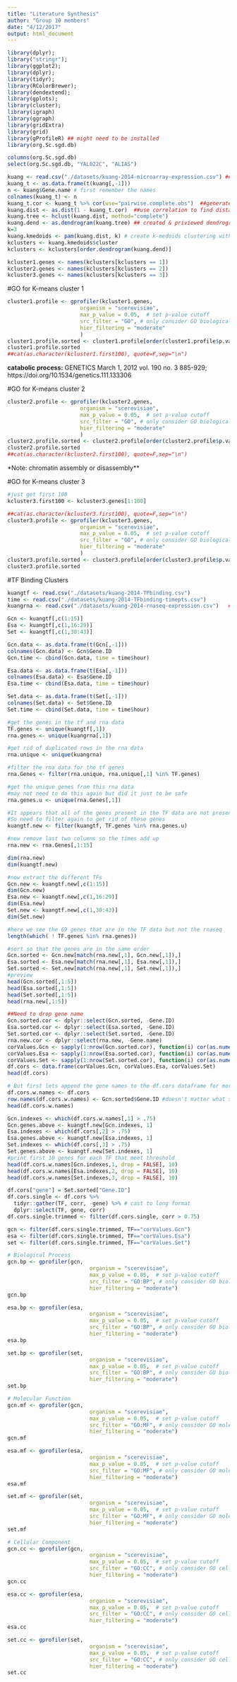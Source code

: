 ```yaml
---
title: "Literature Synthesis"
author: "Group 10 members"
date: "4/12/2017"
output: html_document
---
```


```r
library(dplyr);
library("stringr");
library(ggplot2);
library(dplyr);
library(tidyr);
library(RColorBrewer);
library(dendextend);
library(gplots);
library(cluster);
library(igraph)
library(ggraph)
library(gridExtra)
library(grid)
library(gProfileR) ## might need to be installed
library(org.Sc.sgd.db)

```

```r
columns(org.Sc.sgd.db)
select(org.Sc.sgd.db, "YAL022C", "ALIAS")
```


```r
kuang <- read.csv("./datasets/kuang-2014-microarray-expression.csv") ##local- needs to be changed 
kuang_t <- as.data.frame(t(kuang[,-1]))
n <- kuang$Gene.name # first remember the names
colnames(kuang_t) <- n
kuang_t.cor <- kuang_t %>% cor(use="pairwise.complete.obs")  ##generate correlation measurements
kuang.dist <- as.dist(1 - kuang_t.cor)  ##use correlation to find distance measurements 
kuang.tree <- hclust(kuang.dist, method="complete")
kuang.dend <- as.dendrogram(kuang.tree) ## created & priviewed dendrogram object
k=3
kuang.kmedoids <- pam(kuang.dist, k) # create k-medoids clustering with k clusters
kclusters <- kuang.kmedoids$cluster
kclusters <- kclusters[order.dendrogram(kuang.dend)]
```

```r
kcluster1.genes <- names(kclusters[kclusters == 1])
kcluster2.genes <- names(kclusters[kclusters == 2])
kcluster3.genes <- names(kclusters[kclusters == 3])
```

#GO for K-means cluster 1
```r

cluster1.profile <- gprofiler(kcluster1.genes, 
                       organism = "scerevisiae",
                       max_p_value = 0.05,  # set p-value cutoff
                       src_filter = "GO", # only consider GO biological process
                       hier_filtering = "moderate"
                       )
cluster1.profile.sorted <- cluster1.profile[order(cluster1.profile$p.value),] 
cluster1.profile.sorted
##cat(as.character(kcluster1.first100), quote=F,sep="\n")
```
**catabolic process:**
GENETICS March 1, 2012 vol. 190 no. 3 885-929; https://doi.org/10.1534/genetics.111.133306


#GO for K-means cluster 2
```r
cluster2.profile <- gprofiler(kcluster2.genes, 
                       organism = "scerevisiae",
                       max_p_value = 0.05,  # set p-value cutoff
                       src_filter = "GO", # only consider GO biological process
                       hier_filtering = "moderate"
                       )
cluster2.profile.sorted <- cluster2.profile[order(cluster2.profile$p.value),] 
cluster2.profile.sorted
##cat(as.character(kcluster2.first100), quote=F,sep="\n")

```

*Note: chromatin assembly or disassembly** 

#GO for K-means cluster 3
```r

#just get first 100
kcluster3.first100 <- kcluster3.genes[1:100]

##cat(as.character(kcluster3.first100), quote=F,sep="\n")
cluster3.profile <- gprofiler(kcluster3.genes, 
                       organism = "scerevisiae",
                       max_p_value = 0.05,  # set p-value cutoff
                       src_filter = "GO", # only consider GO biological process
                       hier_filtering = "moderate"
                       )
cluster3.profile.sorted <- cluster3.profile[order(cluster3.profile$p.value),] 
cluster3.profile.sorted
```


#TF Binding Clusters
```r

kuangtf <- read.csv("./datasets/kuang-2014-TFbinding.csv")
time <- read.csv("./datasets/kuang-2014-TFbinding-timepts.csv")
kuangrna <- read.csv("./datasets/kuang-2014-rnaseq-expression.csv")   ##used later - included in the import section of the code for clarity

Gcn <- kuangtf[,c(1:15)]
Esa <- kuangtf[,c(1,16:29)]
Set <- kuangtf[,c(1,30:43)]

Gcn.data <- as.data.frame(t(Gcn[,-1]))
colnames(Gcn.data) <- Gcn$Gene.ID
Gcn.time <- cbind(Gcn.data, time = time$hour)

Esa.data <- as.data.frame(t(Esa[,-1]))
colnames(Esa.data) <- Esa$Gene.ID
Esa.time <- cbind(Esa.data, time = time$hour)

Set.data <- as.data.frame(t(Set[,-1]))
colnames(Set.data) <- Set$Gene.ID
Set.time <- cbind(Set.data, time = time$hour)

#get the genes in the tf and rna data
TF.genes <- unique(kuangtf[,1])
rna.genes <- unique(kuangrna[,1])

#get rid of duplicated rows in the rna data
rna.unique <- unique(kuangrna)

#filter the rna data for the tf genes
rna.Genes <- filter(rna.unique, rna.unique[,1] %in% TF.genes)

#get the unique genes from this rna data
#may not need to do this again but did it just to be safe
rna.genes.u <- unique(rna.Genes[,1])

#It appears that all of the genes present in the TF data are not present in the rna data
#So need to filter again to get rid of these genes
kuangtf.new <- filter(kuangtf, TF.genes %in% rna.genes.u)

#now remove last two columns so the times add up
rna.new <- rna.Genes[,1:15]

dim(rna.new)
dim(kuangtf.new)

#now extract the different TFs
Gcn.new <- kuangtf.new[,c(1:15)]
dim(Gcn.new)
Esa.new <- kuangtf.new[,c(1,16:29)]
dim(Esa.new)
Set.new <- kuangtf.new[,c(1,30:43)]
dim(Set.new)

#here we see the 69 genes that are in the TF data but not the rnaseq
length(which( ! TF.genes %in% rna.genes))

#sort so that the genes are in the same order
Gcn.sorted <- Gcn.new[match(rna.new[,1], Gcn.new[,1]),]
Esa.sorted <- Esa.new[match(rna.new[,1], Esa.new[,1]),]
Set.sorted <- Set.new[match(rna.new[,1], Set.new[,1]),]
#preview
head(Gcn.sorted[,1:5])
head(Esa.sorted[,1:5])
head(Set.sorted[,1:5])
head(rna.new[,1:5])

```

```r
##Need to drop gene name
Gcn.sorted.cor <- dplyr::select(Gcn.sorted, -Gene.ID)
Esa.sorted.cor <- dplyr::select(Esa.sorted, -Gene.ID)
Set.sorted.cor <- dplyr::select(Set.sorted, -Gene.ID)
rna.new.cor <- dplyr::select(rna.new, -Gene.name)
corValues.Gcn <- sapply(1:nrow(Gcn.sorted.cor), function(i) cor(as.numeric(Gcn.sorted.cor[i,]), as.numeric(rna.new.cor[i,])))
corValues.Esa <- sapply(1:nrow(Esa.sorted.cor), function(i) cor(as.numeric(Esa.sorted.cor[i,]), as.numeric(rna.new.cor[i,])))
corValues.Set <- sapply(1:nrow(Set.sorted.cor), function(i) cor(as.numeric(Set.sorted.cor[i,]), as.numeric(rna.new.cor[i,])))
df.cors <- data.frame(corValues.Gcn, corValues.Esa, corValues.Set) 
head(df.cors)
```
```r
# But first lets append the gene names to the df.cors dataframe for more informative display
df.cors.w.names <- df.cors
row.names(df.cors.w.names) <- Gcn.sorted$Gene.ID #doesn't matter what set the names comes from - they are all the same 
head(df.cors.w.names)
```
```r
Gcn.indexes <- which(df.cors.w.names[,1] > .75)
Gcn.genes.above <- kuangtf.new[Gcn.indexes, 1]
Esa.indexes <- which(df.cors[,2] > .75)
Esa.genes.above <- kuangtf.new[Esa.indexes, 1]
Set.indexes <- which(df.cors[,3] > .75)
Set.genes.above <- kuangtf.new[Set.indexes, 1]
#print first 10 genes for each TF that meet threshold
head(df.cors.w.names[Gcn.indexes,1, drop = FALSE], 10) 
head(df.cors.w.names[Esa.indexes,2, drop = FALSE], 10) 
head(df.cors.w.names[Set.indexes,3, drop = FALSE], 10) 
```

```r
df.cors["gene"] = Set.sorted["Gene.ID"]
df.cors.single <- df.cors %>% 
  tidyr::gather(TF, corr, -gene) %>% # cast to long format
  dplyr::select(TF, gene, corr)
df.cors.single.trimmed <- filter(df.cors.single, corr > 0.75)

gcn <- filter(df.cors.single.trimmed, TF=="corValues.Gcn")
esa <- filter(df.cors.single.trimmed, TF=="corValues.Esa")
set <- filter(df.cors.single.trimmed, TF=="corValues.Set")
```
```r
# Biological Process
gcn.bp <- gprofiler(gcn, 
                          organism = "scerevisiae",
                          max_p_value = 0.05,  # set p-value cutoff
                          src_filter = "GO:BP", # only consider GO biological process
                          hier_filtering = "moderate")
gcn.bp

esa.bp <- gprofiler(esa, 
                          organism = "scerevisiae",
                          max_p_value = 0.05,  # set p-value cutoff
                          src_filter = "GO:BP", # only consider GO biological process
                          hier_filtering = "moderate")
esa.bp

set.bp <- gprofiler(set, 
                          organism = "scerevisiae",
                          max_p_value = 0.05,  # set p-value cutoff
                          src_filter = "GO:BP", # only consider GO biological process
                          hier_filtering = "moderate")
set.bp
```

```r
# Molecular Function
gcn.mf <- gprofiler(gcn, 
                          organism = "scerevisiae",
                          max_p_value = 0.05,  # set p-value cutoff
                          src_filter = "GO:MF", # only consider GO molecular function
                          hier_filtering = "moderate")
gcn.mf

esa.mf <- gprofiler(esa, 
                          organism = "scerevisiae",
                          max_p_value = 0.05,  # set p-value cutoff
                          src_filter = "GO:MF", # only consider GO molecular function
                          hier_filtering = "moderate")
esa.mf

set.mf <- gprofiler(set, 
                          organism = "scerevisiae",
                          max_p_value = 0.05,  # set p-value cutoff
                          src_filter = "GO:MF", # only consider GO molecular function
                          hier_filtering = "moderate")
set.mf
```
```r
# Cellular Component
gcn.cc <- gprofiler(gcn, 
                          organism = "scerevisiae",
                          max_p_value = 0.05,  # set p-value cutoff
                          src_filter = "GO:CC", # only consider GO cellular component
                          hier_filtering = "moderate")
gcn.cc

esa.cc <- gprofiler(esa, 
                          organism = "scerevisiae",
                          max_p_value = 0.05,  # set p-value cutoff
                          src_filter = "GO:CC", # only consider GO cellular component
                          hier_filtering = "moderate")
esa.cc

set.cc <- gprofiler(set, 
                          organism = "scerevisiae",
                          max_p_value = 0.05,  # set p-value cutoff
                          src_filter = "GO:CC", # only consider GO cellular component
                          hier_filtering = "moderate")
set.cc
```
